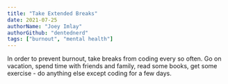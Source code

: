 ```yaml
---
title: "Take Extended Breaks"
date: 2021-07-25
authorName: "Joey Imlay"
authorGithub: "dentednerd"
tags: ["burnout", "mental health"]
---
```

In order to prevent burnout, take breaks from coding every so often. Go on vacation, spend time with friends and family, read some books, get some exercise - do anything else except coding for a few days.
